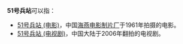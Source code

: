 '''51号兵站'''可以指：
*[[51号兵站_(电影)|51号兵站 (电影)]]，中国[[海燕电影制片厂|海燕电影制片厂]]于1961年拍摄的电影。
*[[51号兵站_(电视剧)|51号兵站 (电视剧)]]，中国大陆于2006年翻拍的电视剧。
{{Disambiguation|Cat=数字中文混合名称作品消歧义}}